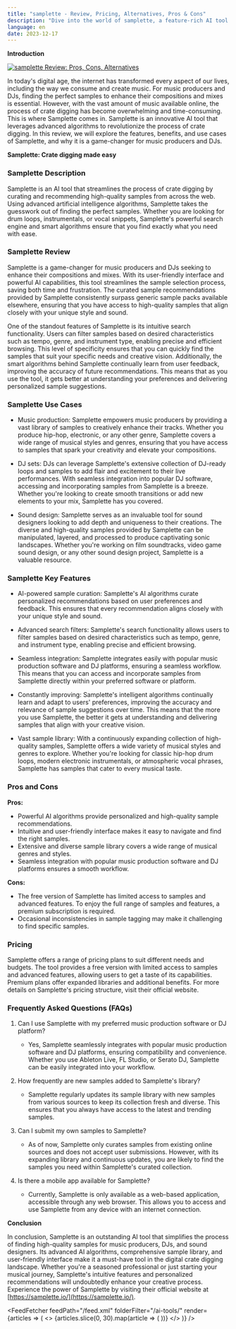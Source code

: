 ```yaml
---
title: "samplette - Review, Pricing, Alternatives, Pros & Cons"
description: "Dive into the world of samplette, a feature-rich AI tool. Learn about its features, pricing, and how it's making an impact. Don't miss out!"
language: en
date: 2023-12-17
---
```

        
**Introduction**


<BlogHeader />


[![samplette Review: Pros, Cons, Alternatives](/ai-tools/samplette.png)](https://samplette.io/)



In today's digital age, the internet has transformed every aspect of our lives, including the way we consume and create music. For music producers and DJs, finding the perfect samples to enhance their compositions and mixes is essential. However, with the vast amount of music available online, the process of crate digging has become overwhelming and time-consuming. This is where Samplette comes in. Samplette is an innovative AI tool that leverages advanced algorithms to revolutionize the process of crate digging. In this review, we will explore the features, benefits, and use cases of Samplette, and why it is a game-changer for music producers and DJs.

**Samplette: Crate digging made easy**

### Samplette Description

Samplette is an AI tool that streamlines the process of crate digging by curating and recommending high-quality samples from across the web. Using advanced artificial intelligence algorithms, Samplette takes the guesswork out of finding the perfect samples. Whether you are looking for drum loops, instrumentals, or vocal snippets, Samplette's powerful search engine and smart algorithms ensure that you find exactly what you need with ease.

### Samplette Review

Samplette is a game-changer for music producers and DJs seeking to enhance their compositions and mixes. With its user-friendly interface and powerful AI capabilities, this tool streamlines the sample selection process, saving both time and frustration. The curated sample recommendations provided by Samplette consistently surpass generic sample packs available elsewhere, ensuring that you have access to high-quality samples that align closely with your unique style and sound.

One of the standout features of Samplette is its intuitive search functionality. Users can filter samples based on desired characteristics such as tempo, genre, and instrument type, enabling precise and efficient browsing. This level of specificity ensures that you can quickly find the samples that suit your specific needs and creative vision. Additionally, the smart algorithms behind Samplette continually learn from user feedback, improving the accuracy of future recommendations. This means that as you use the tool, it gets better at understanding your preferences and delivering personalized sample suggestions.

### Samplette Use Cases

- Music production: Samplette empowers music producers by providing a vast library of samples to creatively enhance their tracks. Whether you produce hip-hop, electronic, or any other genre, Samplette covers a wide range of musical styles and genres, ensuring that you have access to samples that spark your creativity and elevate your compositions.

- DJ sets: DJs can leverage Samplette's extensive collection of DJ-ready loops and samples to add flair and excitement to their live performances. With seamless integration into popular DJ software, accessing and incorporating samples from Samplette is a breeze. Whether you're looking to create smooth transitions or add new elements to your mix, Samplette has you covered.

- Sound design: Samplette serves as an invaluable tool for sound designers looking to add depth and uniqueness to their creations. The diverse and high-quality samples provided by Samplette can be manipulated, layered, and processed to produce captivating sonic landscapes. Whether you're working on film soundtracks, video game sound design, or any other sound design project, Samplette is a valuable resource.

### Samplette Key Features

- AI-powered sample curation: Samplette's AI algorithms curate personalized recommendations based on user preferences and feedback. This ensures that every recommendation aligns closely with your unique style and sound.

- Advanced search filters: Samplette's search functionality allows users to filter samples based on desired characteristics such as tempo, genre, and instrument type, enabling precise and efficient browsing.

- Seamless integration: Samplette integrates easily with popular music production software and DJ platforms, ensuring a seamless workflow. This means that you can access and incorporate samples from Samplette directly within your preferred software or platform.

- Constantly improving: Samplette's intelligent algorithms continually learn and adapt to users' preferences, improving the accuracy and relevance of sample suggestions over time. This means that the more you use Samplette, the better it gets at understanding and delivering samples that align with your creative vision.

- Vast sample library: With a continuously expanding collection of high-quality samples, Samplette offers a wide variety of musical styles and genres to explore. Whether you're looking for classic hip-hop drum loops, modern electronic instrumentals, or atmospheric vocal phrases, Samplette has samples that cater to every musical taste.

### Pros and Cons

**Pros:**

- Powerful AI algorithms provide personalized and high-quality sample recommendations.
- Intuitive and user-friendly interface makes it easy to navigate and find the right samples.
- Extensive and diverse sample library covers a wide range of musical genres and styles.
- Seamless integration with popular music production software and DJ platforms ensures a smooth workflow.

**Cons:**

- The free version of Samplette has limited access to samples and advanced features. To enjoy the full range of samples and features, a premium subscription is required.
- Occasional inconsistencies in sample tagging may make it challenging to find specific samples.

### Pricing

Samplette offers a range of pricing plans to suit different needs and budgets. The tool provides a free version with limited access to samples and advanced features, allowing users to get a taste of its capabilities. Premium plans offer expanded libraries and additional benefits. For more details on Samplette's pricing structure, visit their official website.

### Frequently Asked Questions (FAQs)

1. Can I use Samplette with my preferred music production software or DJ platform?

   - Yes, Samplette seamlessly integrates with popular music production software and DJ platforms, ensuring compatibility and convenience. Whether you use Ableton Live, FL Studio, or Serato DJ, Samplette can be easily integrated into your workflow.

2. How frequently are new samples added to Samplette's library?

   - Samplette regularly updates its sample library with new samples from various sources to keep its collection fresh and diverse. This ensures that you always have access to the latest and trending samples.

3. Can I submit my own samples to Samplette?

   - As of now, Samplette only curates samples from existing online sources and does not accept user submissions. However, with its expanding library and continuous updates, you are likely to find the samples you need within Samplette's curated collection.

4. Is there a mobile app available for Samplette?

   - Currently, Samplette is only available as a web-based application, accessible through any web browser. This allows you to access and use Samplette from any device with an internet connection.

**Conclusion**

In conclusion, Samplette is an outstanding AI tool that simplifies the process of finding high-quality samples for music producers, DJs, and sound designers. Its advanced AI algorithms, comprehensive sample library, and user-friendly interface make it a must-have tool in the digital crate digging landscape. Whether you're a seasoned professional or just starting your musical journey, Samplette's intuitive features and personalized recommendations will undoubtedly enhance your creative process. Experience the power of Samplette by visiting their official website at [https://samplette.io/](https://samplette.io/).


<AdComponent />


<FeedFetcher feedPath="/feed.xml" folderFilter="/ai-tools/" render={articles => (
    <>
        <Cards>
            {articles.slice(0, 30).map(article => (
                <Card key={article.link} title={article.title} href={article.link} />
            ))}
        </Cards>
    </>
)} />

